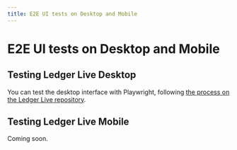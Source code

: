 ```yaml
---
title: E2E UI tests on Desktop and Mobile
---
```


# E2E UI tests on Desktop and Mobile

## Testing Ledger Live Desktop

You can test the desktop interface with Playwright, following [the process on the Ledger Live repository](https://github.com/LedgerHQ/ledger-live/wiki/LLD:Testing).

## Testing Ledger Live Mobile

Coming soon.
